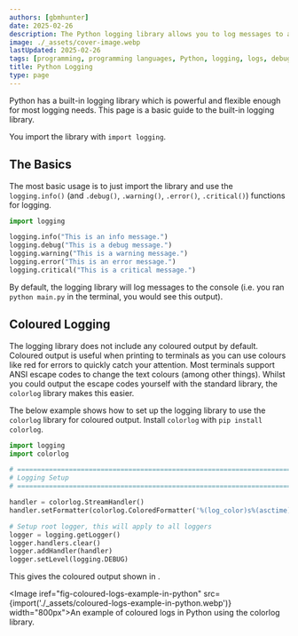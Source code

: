 ```yaml
---
authors: [gbmhunter]
date: 2025-02-26
description: The Python logging library allows you to log messages to a file, console, or other output destinations. It is a great way to debug your application and keep track of what is happening.
image: ./_assets/cover-image.webp
lastUpdated: 2025-02-26
tags: [programming, programming languages, Python, logging, logs, debug, debug messages, error messages, warning messages, colour, ANSI escape codes]
title: Python Logging
type: page
---
```


Python has a built-in logging library which is powerful and flexible enough for most logging needs. This page is a basic guide to the built-in logging library.

You import the library with `import logging`.

## The Basics

The most basic usage is to just import the library and use the `logging.info()` (and `.debug()`, `.warning()`, `.error()`, `.critical()`) functions for logging.

```python title="main.py"
import logging

logging.info("This is an info message.")
logging.debug("This is a debug message.")
logging.warning("This is a warning message.")
logging.error("This is an error message.")
logging.critical("This is a critical message.")
```

By default, the logging library will log messages to the console (i.e. you ran `python main.py` in the terminal, you would see this output).

## Coloured Logging

The logging library does not include any coloured output by default. Coloured output is useful when printing to terminals as you can use colours like red for errors to quickly catch your attention. Most terminals support ANSI escape codes to change the text colours (among other things). Whilst you could output the escape codes yourself with the standard library, the `colorlog` library makes this easier.

The below example shows how to set up the logging library to use the `colorlog` library for coloured output. Install `colorlog` with `pip install colorlog`.

```python title="main.py"
import logging
import colorlog

# ==================================================================================================
# Logging Setup
# ==================================================================================================

handler = colorlog.StreamHandler()
handler.setFormatter(colorlog.ColoredFormatter('%(log_color)s%(asctime)s %(levelname)-8s [%(filename)s:%(lineno)d] %(message)s'))

# Setup root logger, this will apply to all loggers
logger = logging.getLogger()
logger.handlers.clear()
logger.addHandler(handler)
logger.setLevel(logging.DEBUG)
```

This gives the coloured output shown in <IRef iref="fig-coloured-logs-example-in-python" />.

<Image iref="fig-coloured-logs-example-in-python" src={import('./_assets/coloured-logs-example-in-python.webp')} width="800px">An example of coloured logs in Python using the colorlog library.</Image>
